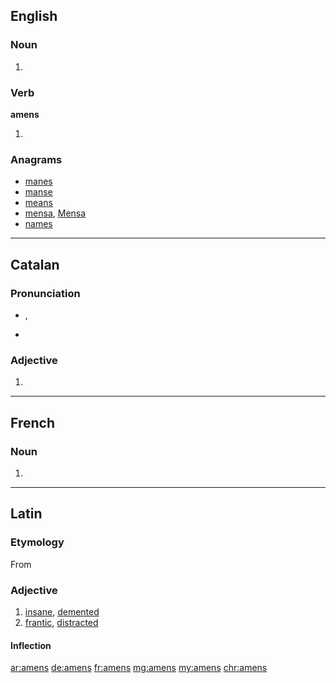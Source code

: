 ==English==

===Noun===
{{head|en}}

# {{plural of|amen}}

===Verb===
'''amens'''

# {{en-third-person singular of|amen}}

===Anagrams===
* [[manes#English|manes]]
* [[manse#English|manse]]
* [[means#English|means]]
* [[mensa#English|mensa]], [[Mensa#English|Mensa]]
* [[names#English|names]]

----
==Catalan==

===Pronunciation===
* {{IPA|/əˈmɛns/|lang=ca}}, {{X-SAMPA|/@"mEns/|lang=ca}}
* {{rhymes|ɛns|lang=ca}}

===Adjective===
{{ca-adj-form}}

# {{plural of|amè|lang=ca|nocat=1}}

----

==French==

===Noun===
{{head|fr|g=m-p}}

# {{plural of|amen|lang=fr}}

----
==Latin==

===Etymology===
From {{prefix|a|mens|lang=la}}

===Adjective===
{{la-adj-3rd-1E|āmens|amentis|āmentis}}

# [[insane]], [[demented]]
# [[frantic]], [[distracted]]

====Inflection====
{{la-decl-3rd-1E|āmens|āment}}

[[ar:amens]]
[[de:amens]]
[[fr:amens]]
[[mg:amens]]
[[my:amens]]
[[chr:amens]]